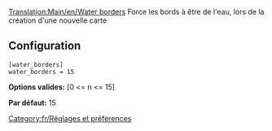 [[Translation:Main/en/Water borders]]
{{en/-}}
Force les bords à être de l'eau, lors de la création d'une nouvelle carte

== Configuration ==

<pre>
[water_borders]
water_borders = 15
</pre>

'''Options valides:''' [0 <= n <= 15]

'''Par défaut:''' 15

[[Category:fr/Réglages et préférences]]